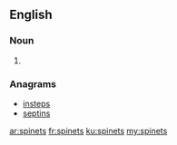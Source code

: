 ==English==

===Noun===
{{head|en|plural}}

# {{plural of|spinet|lang=en}}

===Anagrams===
* [[insteps#English|insteps]]
* [[septins#English|septins]]

[[ar:spinets]]
[[fr:spinets]]
[[ku:spinets]]
[[my:spinets]]